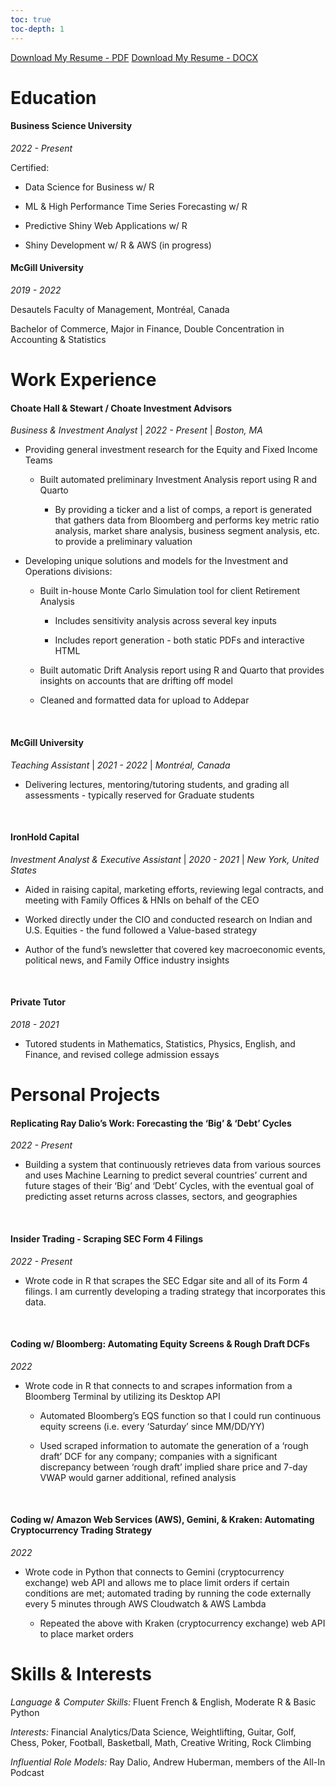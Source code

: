 ```yaml
---
toc: true
toc-depth: 1
---
```


[Download My Resume - PDF](files/Max_Sands_Resume.pdf){.btn .btn-primary} [Download My Resume - DOCX](files/Max_Sands_Resume.docx){.btn .btn-primary}

::: panel-tabset
# Education

#### Business Science University

*2022 - Present*

Certified:

-   Data Science for Business w/ R

-   ML & High Performance Time Series Forecasting w/ R

-   Predictive Shiny Web Applications w/ R

-   Shiny Development w/ R & AWS (in progress)

#### McGill University

*2019 - 2022*

Desautels Faculty of Management, Montréal, Canada

Bachelor of Commerce, Major in Finance, Double Concentration in Accounting & Statistics

# Work Experience

#### Choate Hall & Stewart / Choate Investment Advisors

*Business & Investment Analyst* \| *2022 - Present* \| *Boston, MA*

-   Providing general investment research for the Equity and Fixed Income Teams

    -   Built automated preliminary Investment Analysis report using R and Quarto

        -   By providing a ticker and a list of comps, a report is generated that gathers data from Bloomberg and performs key metric ratio analysis, market share analysis, business segment analysis, etc. to provide a preliminary valuation

-   Developing unique solutions and models for the Investment and Operations divisions:

    -   Built in-house Monte Carlo Simulation tool for client Retirement Analysis

        -   Includes sensitivity analysis across several key inputs

        -   Includes report generation - both static PDFs and interactive HTML

    -   Built automatic Drift Analysis report using R and Quarto that provides insights on accounts that are drifting off model

    -   Cleaned and formatted data for upload to Addepar

        <br>

#### McGill University

*Teaching Assistant* \| *2021 - 2022* \| *Montréal, Canada*

-   Delivering lectures, mentoring/tutoring students, and grading all assessments - typically reserved for Graduate students

    <br>

#### IronHold Capital

*Investment Analyst & Executive Assistant* \| *2020 - 2021* \| *New York, United States*

-   Aided in raising capital, marketing efforts, reviewing legal contracts, and meeting with Family Offices & HNIs on behalf of the CEO

-   Worked directly under the CIO and conducted research on Indian and U.S. Equities - the fund followed a Value-based strategy

-   Author of the fund's newsletter that covered key macroeconomic events, political news, and Family Office industry insights

    <br>

#### Private Tutor

*2018 - 2021*

-   Tutored students in Mathematics, Statistics, Physics, English, and Finance, and revised college admission essays

# Personal Projects

#### Replicating Ray Dalio's Work: Forecasting the 'Big' & 'Debt' Cycles

*2022 - Present*

-   Building a system that continuously retrieves data from various sources and uses Machine Learning to predict several countries' current and future stages of their 'Big' and 'Debt' Cycles, with the eventual goal of predicting asset returns across classes, sectors, and geographies

    <br>

#### Insider Trading - Scraping SEC Form 4 Filings

*2022 - Present*

-   Wrote code in R that scrapes the SEC Edgar site and all of its Form 4 filings. I am currently developing a trading strategy that incorporates this data.

    <br>

#### Coding w/ Bloomberg: Automating Equity Screens & Rough Draft DCFs

*2022*

-   Wrote code in R that connects to and scrapes information from a Bloomberg Terminal by utilizing its Desktop API

    -   Automated Bloomberg's EQS function so that I could run continuous equity screens (i.e. every 'Saturday' since MM/DD/YY)

    -   Used scraped information to automate the generation of a 'rough draft' DCF for any company; companies with a significant discrepancy between 'rough draft' implied share price and 7-day VWAP would garner additional, refined analysis

        <br>

#### Coding w/ Amazon Web Services (AWS), Gemini, & Kraken: Automating Cryptocurrency Trading Strategy

*2022*

-   Wrote code in Python that connects to Gemini (cryptocurrency exchange) web API and allows me to place limit orders if certain conditions are met; automated trading by running the code externally every 5 minutes through AWS Cloudwatch & AWS Lambda

    -   Repeated the above with Kraken (cryptocurrency exchange) web API to place market orders

# Skills & Interests

*Language & Computer Skills:* Fluent French & English, Moderate R & Basic Python

*Interests:* Financial Analytics/Data Science, Weightlifting, Guitar, Golf, Chess, Poker, Football, Basketball, Math, Creative Writing, Rock Climbing

*Influential Role Models:* Ray Dalio, Andrew Huberman, members of the All-In Podcast
:::
